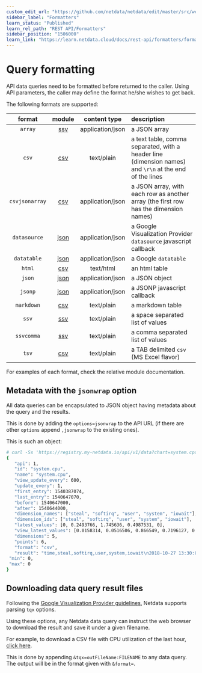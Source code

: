 ```yaml
---
custom_edit_url: "https://github.com/netdata/netdata/edit/master/src/web/api/formatters/README.md"
sidebar_label: "Formatters"
learn_status: "Published"
learn_rel_path: "REST API/Formatters"
sidebar_position: "1506000"
learn_link: "https://learn.netdata.cloud/docs/rest-api/formatters/formatters"
---
```



# Query formatting

API data queries need to be formatted before returned to the caller.
Using API parameters, the caller may define the format he/she wishes to get back.

The following formats are supported:

| format|module|content type|description|
|:----:|:----:|:----------:|:----------|
| `array`|[ssv](/docs/rest-api/formatters/ssv-formatter)|application/json|a JSON array|
| `csv`|[csv](/docs/rest-api/formatters/csv-formatter)|text/plain|a text table, comma separated, with a header line (dimension names) and `\r\n` at the end of the lines|
| `csvjsonarray`|[csv](/docs/rest-api/formatters/csv-formatter)|application/json|a JSON array, with each row as another array (the first row has the dimension names)|
| `datasource`|[json](/docs/rest-api/formatters/json-formatter)|application/json|a Google Visualization Provider `datasource` javascript callback|
| `datatable`|[json](/docs/rest-api/formatters/json-formatter)|application/json|a Google `datatable`|
| `html`|[csv](/docs/rest-api/formatters/csv-formatter)|text/html|an html table|
| `json`|[json](/docs/rest-api/formatters/json-formatter)|application/json|a JSON object|
| `jsonp`|[json](/docs/rest-api/formatters/json-formatter)|application/json|a JSONP javascript callback|
| `markdown`|[csv](/docs/rest-api/formatters/csv-formatter)|text/plain|a markdown table|
| `ssv`|[ssv](/docs/rest-api/formatters/ssv-formatter)|text/plain|a space separated list of values|
| `ssvcomma`|[ssv](/docs/rest-api/formatters/ssv-formatter)|text/plain|a comma separated list of values|
| `tsv`|[csv](/docs/rest-api/formatters/csv-formatter)|text/plain|a TAB delimited `csv` (MS Excel flavor)|

For examples of each format, check the relative module documentation.

## Metadata with the `jsonwrap` option

All data queries can be encapsulated to JSON object having metadata about the query and the results.

This is done by adding the `options=jsonwrap` to the API URL (if there are other `options` append
`,jsonwrap` to the existing ones).

This is such an object:

```bash
# curl -Ss 'https://registry.my-netdata.io/api/v1/data?chart=system.cpu&after=-3600&points=6&group=average&format=csv&options=nonzero,jsonwrap'
{
   "api": 1,
   "id": "system.cpu",
   "name": "system.cpu",
   "view_update_every": 600,
   "update_every": 1,
   "first_entry": 1540387074,
   "last_entry": 1540647070,
   "before": 1540647000,
   "after": 1540644000,
   "dimension_names": ["steal", "softirq", "user", "system", "iowait"],
   "dimension_ids": ["steal", "softirq", "user", "system", "iowait"],
   "latest_values": [0, 0.2493766, 1.745636, 0.4987531, 0],
   "view_latest_values": [0.0158314, 0.0516506, 0.866549, 0.7196127, 0.0050002],
   "dimensions": 5,
   "points": 6,
   "format": "csv",
   "result": "time,steal,softirq,user,system,iowait\n2018-10-27 13:30:00,0.0158314,0.0516506,0.866549,0.7196127,0.0050002\n2018-10-27 13:20:00,0.0149856,0.0529183,0.8673155,0.7121144,0.0049979\n2018-10-27 13:10:00,0.0137501,0.053315,0.8578097,0.7197613,0.0054209\n2018-10-27 13:00:00,0.0154252,0.0554688,0.899432,0.7200638,0.0067252\n2018-10-27 12:50:00,0.0145866,0.0495922,0.8404341,0.7011141,0.0041688\n2018-10-27 12:40:00,0.0162366,0.0595954,0.8827475,0.7020573,0.0041636\n",
 "min": 0,
 "max": 0
}
```

## Downloading data query result files

Following the [Google Visualization Provider guidelines](https://developers.google.com/chart/interactive/docs/dev/implementing_data_source),
Netdata supports parsing `tqx` options.

Using these options, any Netdata data query can instruct the web browser to download
the result and save it under a given filename.

For example, to download a CSV file with CPU utilization of the last hour,
[click here](https://registry.my-netdata.io/api/v1/data?chart=system.cpu&after=-3600&format=csv&options=nonzero&tqx=outFileName:system+cpu+utilization+of+the+last_hour.csv).

This is done by appending `&tqx=outFileName:FILENAME` to any data query.
The output will be in the format given with `&format=`.


